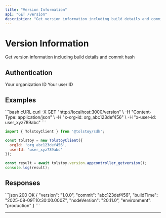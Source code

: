 ```yaml
---
title: "Version Information"
api: "GET /version"
description: "Get version information including build details and commit hash"
---
```


# Version Information

Get version information including build details and commit hash

## Authentication

<ParamField header="x-org-id" type="string" required>
  Your organization ID
</ParamField>

<ParamField header="x-user-id" type="string" required>
  Your user ID
</ParamField>





## Examples

<CodeGroup>
```bash cURL
curl -X GET "http://localhost:3000/version" \
  -H "Content-Type: application/json" \
  -H "x-org-id: org_abc123def456" \
  -H "x-user-id: user_xyz789abc"
```

```javascript JavaScript SDK
import { TolstoyClient } from '@tolstoy/sdk';

const tolstoy = new TolstoyClient({
  orgId: 'org_abc123def456',
  userId: 'user_xyz789abc'
});

const result = await tolstoy.version.appcontroller_getversion();
console.log(result);
```
</CodeGroup>

## Responses

<ResponseExample>
```json 200 OK
{
  "version": "1.0.0",
  "commit": "abc123def456",
  "buildTime": "2025-08-09T10:30:00.000Z",
  "nodeVersion": "20.11.0",
  "environment": "production"
}
```
</ResponseExample>

---

<Snippet file="api-footer.mdx" />
